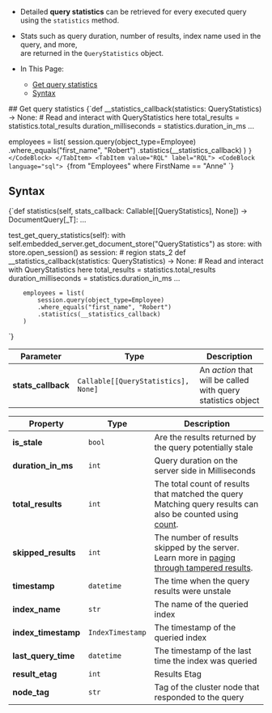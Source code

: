 
<Admonition type="note" title="">

* Detailed **query statistics** can be retrieved for every executed query using the `statistics` method.  
  
* Stats such as query duration, number of results, index name used in the query, and more,  
  are returned in the `QueryStatistics` object.

* In This Page:  
   * [Get query statistics](../../../client-api/session/querying/how-to-get-query-statistics.mdx#get-query-statistics)  
   * [Syntax](../../../client-api/session/querying/how-to-get-query-statistics.mdx#syntax)  

</Admonition>
## Get query statistics

<Tabs groupId='languageSyntax'>
<TabItem value="Query" label="Query">
<CodeBlock language="python">
{`def __statistics_callback(statistics: QueryStatistics) -> None:
    # Read and interact with QueryStatistics here
    total_results = statistics.total_results
    duration_milliseconds = statistics.duration_in_ms
    ...

employees = list(
    session.query(object_type=Employee)
    .where_equals("first_name", "Robert")
    .statistics(__statistics_callback)
)
`}
</CodeBlock>
</TabItem>
<TabItem value="RQL" label="RQL">
<CodeBlock language="sql">
{`from "Employees" where FirstName == "Anne"
`}
</CodeBlock>
</TabItem>
</Tabs>



## Syntax

<TabItem value="stats_1" label="stats_1">
<CodeBlock language="python">
{`def statistics(self, stats_callback: Callable[[QueryStatistics], None]) -> DocumentQuery[_T]: ...

test_get_query_statistics(self):
with self.embedded_server.get_document_store("QueryStatistics") as store:
    with store.open_session() as session:
        # region stats_2
        def __statistics_callback(statistics: QueryStatistics) -> None:
            # Read and interact with QueryStatistics here
            total_results = statistics.total_results
            duration_milliseconds = statistics.duration_in_ms
            ...

        employees = list(
            session.query(object_type=Employee)
            .where_equals("first_name", "Robert")
            .statistics(__statistics_callback)
        )
`}
</CodeBlock>
</TabItem>

| Parameter          | Type                                | Description                                                  |
|--------------------|-------------------------------------|--------------------------------------------------------------|
| **stats_callback** | `Callable[[QueryStatistics], None]` | An _action_ that will be called with query statistics object |

| Property            | Type             | Description                                                                                                                                                                           |
|---------------------|------------------|---------------------------------------------------------------------------------------------------------------------------------------------------------------------------------------|
| **is_stale**        | `bool`           | Are the results returned by the query potentially stale                                                                                                                               |
| **duration_in_ms**  | `int`            | Query duration on the server side in Milliseconds                                                                                                                                     |
| **total_results**   | `int`            | The total count of results that matched the query<br/>Matching query results can also be counted using [count](../../../client-api/session/querying/how-to-count-query-results.mdx#count). |
| **skipped_results** | `int`            | The number of results skipped by the server.<br/>Learn more in [paging through tampered results](../../../indexes/querying/paging.mdx#paging-through-tampered-results).                    |
| **timestamp**       | `datetime`       | The time when the query results were unstale                                                                                                                                          |
| **index_name**      | `str`            | The name of the queried index                                                                                                                                                         |
| **index_timestamp** | `IndexTimestamp` | The timestamp of the queried index                                                                                                                                                    |
| **last_query_time** | `datetime`       | The timestamp of the last time the index was queried                                                                                                                                  |
| **result_etag**     | `int`            | Results Etag                                                                                                                                                                          |
| **node_tag**        | `str`            | Tag of the cluster node that responded to the query                                                                                                                                   |




